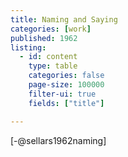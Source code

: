 ```yaml
---
title: Naming and Saying
categories: [work]
published: 1962
listing: 
  - id: content
    type: table 
    categories: false
    page-size: 100000
    filter-ui: true
    fields: ["title"]

---
```


[-@sellars1962naming]
